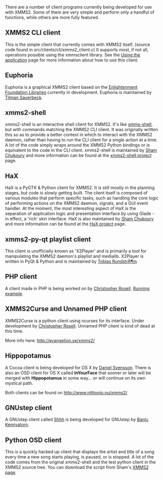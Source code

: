 There are a number of client programs currently being developed for use with XMMS2. Some of them are very simple and perform only a handful of functions, while others are more fully featured.


== XMMS2 CLI client ==

This is the simple client that currently comes with XMMS2 itself. (source code found in src/clients/cli/xmms2_client.c) It supports most, if not all, operations possible using the xmmsclient library. See the [[Using the application]] page for more information about how to use this client.

== Euphoria ==

Euphoria is a graphical XMMS2 client based on the [http://enlightenment.org Enlightenment Foundation Libraries] currently in development. Euphoria is maintained by [[Tilman Sauerbeck]].

== xmms2-shell ==

xmms2-shell is an interactive shell client for XMMS2. It's like [http://freshmeat.net/projects/xmms-shell/ xmms-shell], but with commands matching the XMMS2 CLI client. It was originally written this so as to provide a better context in which to interact with the XMMS2 daemon, rather than having to run the CLI client for a single action at a time. A lot of the code simply wraps around the XMMS2 Python bindings or is equivalent to the code in the CLI client. xmms2-shell is maintained by [[Sham Chukoury]] and more information can be found at the [http://eleusis.f2o.org/projects/xmms2/shell/ xmms2-shell project] page.

== HaX ==

HaX is a PyGTK & Python client for XMMS2. It is still mostly in the planning stages, but code is slowly getting built. The client itself is composed of various modules that perform specific tasks, such as handling the core logic of performing actions on the XMMS2 daemon, signals, and a GUI event handler. At the moment, the most interesting aspect of HaX is the separation of application logic and presentation interface by using Glade - in effect, a 'rich' skin interface. HaX is also maintained by [[Sham Chukoury]] and more information can be found at the [http://eleusis.f2o.org/projects/xmms2/hax/ HaX project] page.

== xmms2-py-qt playlist client ==

This client is unofficially known as 'X2Player' and is primarily a tool for manipulating the XMMS2 daemon's playlist and medialib. X2Player is written in PyQt & Python and is maintained by [[Tobias RundstrÃ¶m]].

== PHP client ==

A client made in PHP is being worked on by [[Christopher Rosell]]. [http://cochrane.chrippa.org/xmms2/ Running example].

== XMMS2Curse and Unnamed PHP client ==

XMMS2Curse is a python client using ncurses for its interface. Under development by [[Christopher Rosell]]. 
Unnamed PHP client is kind of dead at this time.

More info here: http://evangelion.se/xmms2/

== Hippopotamus ==

A Cocoa client is being developed for OS X by [[Daniel Svensson]]. There is also an OSD client for OS X called '''InYourFace''' that sooner or later will be merged with '''Hippopotamus''' in some way... or will continue on its own mystical path.

Both clients can be found on http://www.nittionio.nu/xmms2/

== GNUstep client ==

A GNUstep client called [http://home.gna.org/garma/shhh/ Shhh] is being developed for GNUstep by [[Banlu Kemiyatorn]].


== Python OSD client ==

This is a quickly hacked up client that displays the artist and title of a song every time a new song starts playing, is paused, or is stopped. A lot of the code comes from the original xmms2-shell and the test python client in the XMMS2 source tree. You can download the script from Sham's [http://eleusis.f2o.org/projects/xmms2/ XMMS2 page].